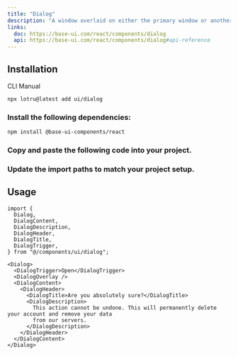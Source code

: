 ```yaml
---
title: "Dialog"
description: "A window overlaid on either the primary window or another dialog window, rendering the content underneath inert."
links:
  doc: https://base-ui.com/react/components/dialog
  api: https://base-ui.com/react/components/dialog#api-reference
---
```


<ComponentPreview id="examples/dialog-01" />

## Installation

<Tabs defaultValue="cli">

<TabsList>
  <TabsTrigger value="cli">CLI</TabsTrigger>
  <TabsTrigger value="manual">Manual</TabsTrigger>
  <TabsIndicator />
</TabsList>

<TabsContent value="cli">

```bash
npx lotru@latest add ui/dialog
```

</TabsContent>

<TabsContent value="manual">

<Steps>

### Install the following dependencies:

```bash
npm install @base-ui-components/react
```

### Copy and paste the following code into your project.

<ComponentSource id="ui/dialog" />

### Update the import paths to match your project setup.

</Steps>

</TabsContent>

</Tabs>

## Usage

```tsx
import {
  Dialog,
  DialogContent,
  DialogDescription,
  DialogHeader,
  DialogTitle,
  DialogTrigger,
} from "@/components/ui/dialog";
```

```tsx
<Dialog>
  <DialogTrigger>Open</DialogTrigger>
  <DialogOverlay />
  <DialogContent>
    <DialogHeader>
      <DialogTitle>Are you absolutely sure?</DialogTitle>
      <DialogDescription>
        This action cannot be undone. This will permanently delete your account and remove your data
        from our servers.
      </DialogDescription>
    </DialogHeader>
  </DialogContent>
</Dialog>
```
